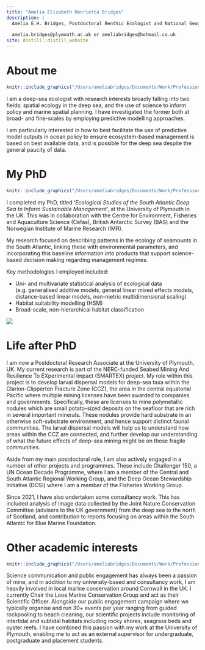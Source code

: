 ```yaml
---
title: "Amelia Elizabeth Henrietta Bridges"
description: |
  Amelia E.H. Bridges, Postdoctoral Benthic Ecologist and National Geographic Explorer
  
  amelia.bridges@plymouth.ac.uk or ameliabridges@hotmail.co.uk
site: distill::distill_website
---
```


# About me

::: {.floatting}
```r
knitr::include_graphics("/Users/ameliabridges/Documents/Work/Professional_website/AEHB-website/Images/Amelia.jpeg")
```


I am a deep-sea ecologist with research interests broadly falling into two fields: spatial ecology in the deep sea, and the use of science to inform policy and marine spatial planning. I have investigated the former both at broad- and fine-scales by employing predictive modelling approaches. 

I am particularly interested in how to best facilitate the use of predictive model outputs in ocean policy to ensure ecosystem-based management is based on best available data, and is possible for the deep sea despite the general paucity of data. 

:::

# My PhD
::: {.floatting}

```r
knitr::include_graphics("/Users/ameliabridges/Documents/Work/Professional_website/AEHB-website/Images/Paper_figures/SUCS closeup2.jpg")
```

I completed my PhD, titled '*Ecological Studies of the South Atlantic Deep Sea to Inform Sustainable Management*', at the University of Plymouth in the UK. This was in collaboration with the Centre for Environment, Fisheries and Aquaculture Science (Cefas), British Antarctic Survey (BAS) and the Norwegian Institute of Marine Research (IMR).

My research focused on describing patterns in the ecology of seamounts in the South Atlantic, linking these with environmental parameters, and incorporating this baseline information into products that support science-based decision making regarding management regimes. 

:::

Key methodologies I employed included:

- Uni- and multivariate statistical analysis of ecological data (e.g. generalised additive models, general linear mixed effects models, distance-based linear models, non-metric multidimensional scaling)
- Habitat suitability modelling (HSM)
- Broad-scale, non-hierarchical habitat classification

![](/Users/ameliabridges/Documents/Work/Professional_website/AEHB-website/Images/Sea_sunset.jpeg)

# Life after PhD

I am now a Postdoctoral Research Associate at the University of Plymouth, UK. My current research is part of the NERC-funded Seabed Mining And Resilience To EXperimental impact (SMARTEX) project. My role within this project is to develop larval dispersal models for deep-sea taxa within the Clarion-Clipperton Fracture Zone (CCZ), the area in the central equatorial Pacific where multiple mining licenses have been awarded to companies and governments. Specifically, these are licenses to mine polymetallic nodules which are small potato-sized deposits on the seafloor that are rich in several important minerals. These nodules provide hard substrate in an otherwise soft-substrate environment, and hence support distinct faunal communities. The larval dispersal models will help us to understand how areas within the CCZ are connected, and further develop our understanding of what the future effects of deep-sea mining might be on these fragile communities.

Aside from my main postdoctoral role, I am also actively engaged in a number of other projects and programmes. These include Challenger 150, a UN Ocean Decade Programme, where I am a member of the Central and South Atlantic Regional Working Group, and the Deep Ocean Stewardship Initiative (DOSI) where I am a member of the Fisheries Working Group. 

Since 2021, I have also undertaken some consultancy work. This has included analysis of image data collected by the Joint Nature Conservation Committee (advisers to the UK government) from the deep sea to the north of Scotland, and contribution to reports focusing on areas within the South Atlantic for Blue Marine Foundation. 

# Other academic interests

::: {.floatting}

```r
knitr::include_graphics("/Users/ameliabridges/Documents/Work/Professional_website/AEHB-website/Images/CLRS.jpg")
```

Science communication and public engagement has always been a passion of mine, and in addition to my university-based and consultancy work, I am heavily involved in local marine conservation around Cornwall in the UK. I currently Chair the Looe Marine Conservation Group and act as their Scientific Officer. Alongside our public engagement campaign where we typically organise and run 30+ events per year ranging from guided rockpooling to beach cleaning, our scientific projects include monitoring of intertidal and subtidal habitats including rocky shores, seagrass beds and oyster reefs. I have combined this passion with my work at the University of Plymouth, enabling me to act as an external supervisor for undergraduate, postgraduate and placement students.

:::

